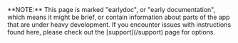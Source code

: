 
<Callout type="info">
	**NOTE:** This page is marked "earlydoc", or "early documentation", which means it might
	be brief, or contain information about parts of the app that are under heavy development. 
	If you encounter issues with instructions found here, please check out the [support](/support) 
	page for options.
</Callout>
